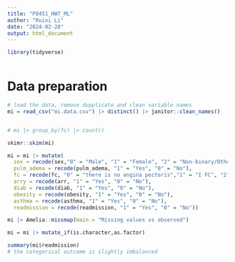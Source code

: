 ```yaml
---
title: "P8451_HW7_ML"
author: "Ruixi Li"
date: "2024-02-28"
output: html_document
---
```


```r
library(tidyverse)



```

# Data preparation

```r
# load the data, remove dupplicate and clean variable names
mi = read_csv("mi.data.csv") |> distinct() |> janitor::clean_names()


# mi |> group_by(fc) |> count()

skimr::skim(mi) 

mi = mi |> mutate(
  sex = recode(sex,"0" = "Male", "1" = "Female", "2" = "Non-binary/Other"),
  pulm_adema = recode(pulm_adema, "1" = "Yes", "0" = "No"),
  fc = recode(fc, "0" = "there is no angina pectoris","1" = "I FC", "2" = "II FC", "3" = "III FC", "4"= "IV FC"),
  arry = recode(arr, "1" = "Yes", "0" = "No"),
  diab = recode(diab, "1" = "Yes", "0" = "No"),
  obesity = recode(obesity, "1" = "Yes", "0" = "No"),
  asthma = recode(asthma, "1" = "Yes", "0" = "No"),
  readmission = recode(readmission, "1" = "Yes", "0" = "No"))

mi |> Amelia::missmap(main = "Missing values vs observed")

mi = mi |> mutate_if(is.character,as.factor)

summary(mi$readmission)
# the categorical outcome is slightly imbalanced
```

